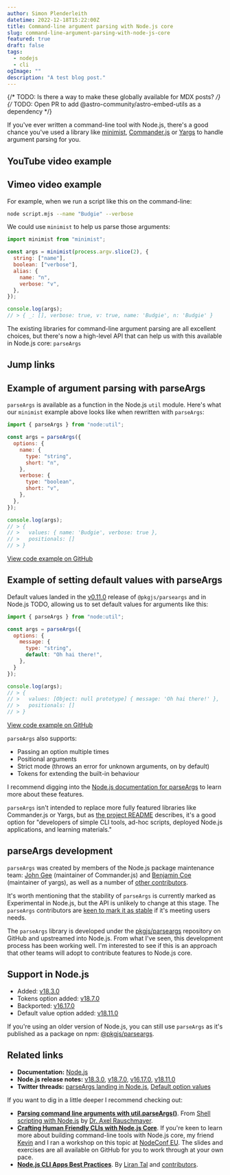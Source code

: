 ```yaml
---
author: Simon Plenderleith
datetime: 2022-12-18T15:22:00Z
title: Command-line argument parsing with Node.js core
slug: command-line-argument-parsing-with-node-js-core
featured: true
draft: false
tags:
  - nodejs
  - cli
ogImage: ""
description: "A test blog post."
---
```


{/* TODO: Is there a way to make these globally available for MDX posts? */}
{/* TODO: Open PR to add @astro-community/astro-embed-utils as a dependency */}


If you've ever written a command-line tool with Node.js, there's a good chance you've used a library like [minimist](https://www.npmjs.com/package/minimist), [Commander.js](https://www.npmjs.com/package/commander) or [Yargs](https://www.npmjs.com/package/yargs) to handle argument parsing for you.

## YouTube video example

<YouTube id="1ptcs5vRSvo" />

## Vimeo video example

<Vimeo id="558463601" />

For example, when we run a script like this on the command-line:

```bash
node script.mjs --name "Budgie" --verbose
```

We could use `minimist` to help us parse those arguments:

```javascript
import minimist from "minimist";

const args = minimist(process.argv.slice(2), {
  string: ["name"],
  boolean: ["verbose"],
  alias: {
    name: "n",
    verbose: "v",
  },
});

console.log(args);
// > { _: [], verbose: true, v: true, name: 'Budgie', n: 'Budgie' }
```

The existing libraries for command-line argument parsing are all excellent choices, but there's now a high-level API that can help us with this available in Node.js core: `parseArgs`

## Jump links

## Example of argument parsing with parseArgs

`parseArgs` is available as a function in the Node.js `util` module. Here's what our `minimist` example above looks like when rewritten with `parseArgs`:

```javascript
import { parseArgs } from "node:util";

const args = parseArgs({
  options: {
    name: {
      type: "string",
      short: "n",
    },
    verbose: {
      type: "boolean",
      short: "v",
    },
  },
});

console.log(args);
// > {
// >   values: { name: 'Budgie', verbose: true },
// >   positionals: []
// > }
```

[View code example on GitHub](TODO)

## Example of setting default values with parseArgs

Default values landed in the [v0.11.0](https://www.npmjs.com/package/@pkgjs/parseargs/v/0.11.0) release of `@pkgjs/parseargs` and in Node.js TODO, allowing us to set default values for arguments like this:

```javascript
import { parseArgs } from "node:util";

const args = parseArgs({
  options: {
	message: {
	  type: "string",
	  default: "Oh hai there!",
	},
  }
});

console.log(args);
// > {
// >   values: [Object: null prototype] { message: 'Oh hai there!' },
// >   positionals: []
// > }
```

[View code example on GitHub](TODO)

`parseArgs` also supports:

- Passing an option multiple times
- Positional arguments
- Strict mode (throws an error for unknown arguments, on by default)
- Tokens for extending the built-in behaviour

I recommend digging into the [Node.js documentation for parseArgs](https://nodejs.org/api/util.html#utilparseargsconfig) to learn more about these features.

`parseArgs` isn't intended to replace more fully featured libraries like Commander.js or Yargs, but as [the project README](TODO) describes, it's a good option for "developers of simple CLI tools, ad-hoc scripts, deployed Node.js applications, and learning materials."

## parseArgs development

`parseArgs` was created by members of the Node.js package maintenance team: [John Gee](https://github.com/shadowspawn) (maintainer of Commander.js) and [Benjamin Coe](https://github.com/bcoe) (maintainer of yargs), as well as a number of [other contributors](https://twitter.com/BenjaminCoe/status/1532333341151744008).

It's worth mentioning that the stability of `parseArgs` is currently marked as Experimental in Node.js, but the API is unlikely to change at this stage. The  `parseArgs` contributors are [keen to mark it as stable](https://twitter.com/BenjaminCoe/status/1578392838483623938) if it's meeting users needs.

The `parseArgs` library is developed under the [pkgjs/parseargs](https://github.com/pkgjs/parseargs) repository on GitHub and upstreamed into Node.js. From what I've seen, this development process has been working well. I'm interested to see if this is an approach that other teams will adopt to contribute features to Node.js core.

## Support in Node.js

- Added: [v18.3.0](https://nodejs.org/en/blog/release/v18.3.0/)
- Tokens option added: [v18.7.0](https://nodejs.org/en/blog/release/v18.7.0/)
- Backported: [v16.17.0](https://nodejs.org/en/blog/release/v16.17.0/)
- Default value option added: [v18.11.0](https://nodejs.org/en/blog/release/v18.11.0/)

If you're using an older version of Node.js, you can still use `parseArgs` as it's published as a package on npm: [@pkgjs/parseargs](https://www.npmjs.com/package/@pkgjs/parseargs).

## Related links

- **Documentation:** [Node.js](https://nodejs.org/api/util.html#utilparseargsconfig)
- **Node.js release notes:** [v18.3.0](https://nodejs.org/en/blog/release/v18.3.0/), [v18.7.0](https://nodejs.org/en/blog/release/v18.7.0/), [v16.17.0](https://nodejs.org/en/blog/release/v16.17.0/), [v18.11.0](https://nodejs.org/en/blog/release/v18.11.0/)
- **Twitter threads:** [parseArgs landing in Node.js](https://twitter.com/simonplend/status/1532304908585779201), [Default option values](https://twitter.com/simonplend/status/1580515663638142979)

If you want to dig in a little deeper I recommend checking out:

- **[Parsing command line arguments with util.parseArgs()](https://exploringjs.com/nodejs-shell-scripting/ch_node-util-parseargs.html)**. From [Shell scripting with Node.js](https://exploringjs.com/nodejs-shell-scripting/toc.html) by [Dr. Axel Rauschmayer](https://twitter.com/rauschma).
- **[Crafting Human Friendly CLIs with Node.js Core](https://github.com/simonplend/workshop-crafting-human-friendly-clis/)**.  If you're keen to learn more about building command-line tools with Node.js core, my friend [Kevin](https://twitter.com/dolearning/) and I ran a workshop on this topic at [NodeConf EU](https://www.nodeconf.eu/). The slides and exercises are all available on GitHub for you to work through at your own pace.
- **[Node.js CLI Apps Best Practices](https://github.com/lirantal/nodejs-cli-apps-best-practices)**. By [Liran Tal](https://twitter.com/liran_tal/) and [contributors](https://github.com/lirantal/nodejs-cli-apps-best-practices#the-team-).
